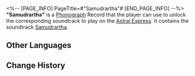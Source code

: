 <%-- [PAGE_INFO]
PageTitle=#"Samudrartha"#
[END_PAGE_INFO] --%>
{{Item Infobox
|id          = 210219
|image       = Item Samudrartha.png{{subst:void|<!--$UPLOAD:<<SpriteOutput/ItemFigures/210001.png>-<Item Samudrartha.png>-<Item Icons>>-->}}
|type        = Disk
|invCategory = Valuables
|rarity      = 3
|effect      = 
|description = A record that can be played on the Express' phonograph. It might be a chance acquisition or a gift from someone else. All sorts of memories surge up when the music plays &mdash; the smiles, encounters, touches, and the excitement of battle. Maybe that is why people still collect records even as society rapidly advances.<br />The current record contains the track "Samudrartha."
}}
{{Description|''The heavenly depths roar, to which ancient tides swell.''}}
'''"Samudrartha"''' is a [[Phonograph]] Record that the player can use to unlock the corresponding soundtrack to play on the [[Astral Express]]. It contains the soundtrack [[Samudrartha]].

==Other Languages==
{{Other Languages
|en   = "Samudrartha"
|zhs  = 《水龙吟》
|zht  = 〈水龍吟〉
|ja   = 『水龍吟』
|ko   = ≪수룡음(水龍吟)≫
|es   = Samudrartha
|fr   = «&nbsp;Samudrartha&nbsp;»
|ru   = Samudrartha
|th   = Samudrartha
|vi   = "Thủy Long Ngâm"
|de   = „Samudrartha“
|id   = "Samudrartha"
|pt   = "Samudrartha"
}}

==Change History==
{{Change History|1.3}}